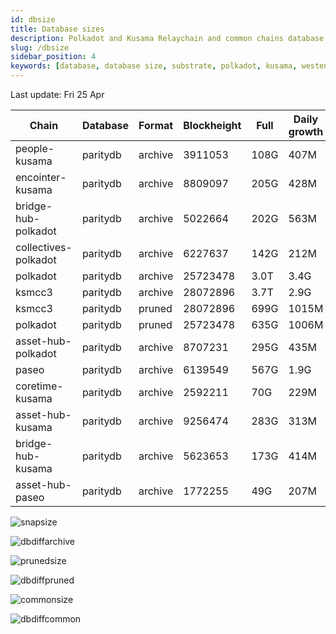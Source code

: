 ```yaml
---
id: dbsize
title: Database sizes
description: Polkadot and Kusama Relaychain and common chains database sizes
slug: /dbsize
sidebar_position: 4
keywords: [database, database size, substrate, polkadot, kusama, westend]
---
```



Last update: Fri 25 Apr

| Chain    | Database   | Format | Blockheight | Full         | Daily growth |
| ------------------------| ----------- | -------- | ------- | ---------- | ----- | 
| people-kusama | paritydb | archive | 3911053 | 108G | 407M |
| encointer-kusama | paritydb | archive | 8809097 | 205G | 428M |
| bridge-hub-polkadot | paritydb | archive | 5022664 | 202G | 563M |
| collectives-polkadot | paritydb | archive | 6227637 | 142G | 212M |
| polkadot | paritydb | archive | 25723478 | 3.0T | 3.4G |
| ksmcc3 | paritydb | archive | 28072896 | 3.7T | 2.9G |
| ksmcc3 | paritydb | pruned | 28072896 | 699G | 1015M |
| polkadot | paritydb | pruned | 25723478 | 635G | 1006M |
| asset-hub-polkadot | paritydb | archive | 8707231 | 295G | 435M |
| paseo | paritydb | archive | 6139549 | 567G | 1.9G |
| coretime-kusama | paritydb | archive | 2592211 | 70G | 229M |
| asset-hub-kusama | paritydb | archive | 9256474 | 283G | 313M |
| bridge-hub-kusama | paritydb | archive | 5623653 | 173G | 414M |
| asset-hub-paseo | paritydb | archive | 1772255 | 49G | 207M |

![snapsize](/img/archivesize.png)

![dbdiffarchive](/img/dbdiffrelay.png)

![prunedsize](/img/prunedsize.png)

![dbdiffpruned](/img/dbdiffpruned.png)

![commonsize](/img/commonsize.png)

![dbdiffcommon](/img/dbdiffcommon.png)
